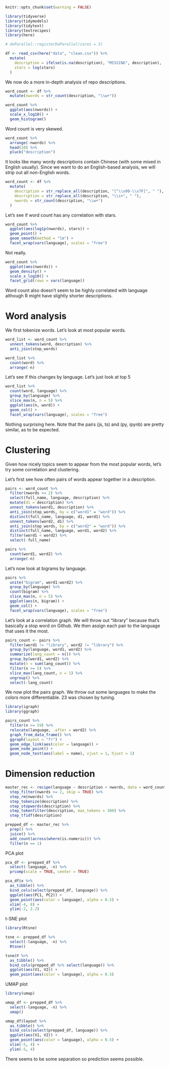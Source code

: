 ```r
knitr::opts_chunk$set(warning = FALSE)
```

```r
library(tidyverse)
library(tidymodels)
library(tidytext)
library(textrecipes)
library(here)

# doParallel::registerDoParallel(cores = 3)
```

```r
df <- read_csv(here("data", "clean.csv")) %>%
  mutate(
    description = ifelse(is.na(description), "MISSING", description),
    stars = log(stars)
  )
```

We now do a more in-depth analysis of repo descriptions.

```r
word_count <- df %>%
  mutate(nwords = str_count(description, "\\w+"))

word_count %>%
  ggplot(aes(nwords)) +
  scale_x_log10() +
  geom_histogram()
```

Word count is very skewed.

```r
word_count %>%
  arrange(-nwords) %>%
  head(10) %>%
  pluck("description")
```

It looks like many wordy descriptions contain Chinese (with some mixed in English usually).  Since we want to do an English-based analysis, we will strip out all non-English words.

```r
word_count <- df %>%
  mutate(
    description = str_replace_all(description, "[^\\x00-\\x7F]", " "),
    description = str_replace_all(description, "\\s+", " "),
    nwords = str_count(description, "\\w+")
  )
```

Let's see if word count has any correlation with stars.

```r
word_count %>%
  ggplot(aes(log1p(nwords), stars)) +
  geom_point() +
  geom_smooth(method = "lm") +
  facet_wrap(vars(language), scales = "free")
```

Not really.

```r
word_count %>%
  ggplot(aes(nwords)) +
  geom_density() +
  scale_x_log10() +
  facet_grid(rows = vars(language))
```

Word count also doesn't seem to be highly correlated with language although R might have slightly shorter descriptions.

# Word analysis

We first tokenize words.  Let's look at most popular words.

```r
word_list <- word_count %>%
  unnest_tokens(word, description) %>%
  anti_join(stop_words)

word_list %>%
  count(word) %>%
  arrange(-n)
```

Let's see if this changes by language.  Let's just look at top 5

```r
word_list %>%
  count(word, language) %>%
  group_by(language) %>%
  slice_max(n, n = 5) %>%
  ggplot(aes(n, word)) +
  geom_col() +
  facet_wrap(vars(language), scales = "free")
```

Nothing surprising here.  Note that the pairs (js, ts) and (py, ipynb) are pretty similar, as to be expected.

# Clustering

Given how nicely topics seem to appear from the most popular words, let's try some correlation and clustering.

Let's first see how often pairs of words appear together in a description.

```r
pairs <- word_count %>%
  filter(nwords >= 2) %>%
  select(full_name, language, description) %>%
  mutate(d1 = description) %>%
  unnest_tokens(word1, description) %>%
  anti_join(stop_words, by = c("word1" = "word")) %>%
  distinct(full_name, language, d1, word1) %>%
  unnest_tokens(word2, d1) %>%
  anti_join(stop_words, by = c("word2" = "word")) %>%
  distinct(full_name, language, word1, word2) %>%
  filter(word1 < word2) %>%
  select(-full_name)

pairs %>%
  count(word1, word2) %>%
  arrange(-n)
```

Let's now look at bigrams by language.

```r
pairs %>%
  unite("bigram", word1:word2) %>%
  group_by(language) %>%
  count(bigram) %>%
  slice_max(n, n = 5) %>%
  ggplot(aes(n, bigram)) +
  geom_col() +
  facet_wrap(vars(language), scales = "free")
```

Let's look at a correlation graph.  We will throw out "library" because that's basically a stop word on Github.  We then assign each pair to the language that uses it the most.

```r
pairs_count <- pairs %>%
  filter(word1 != "library", word2 != "library") %>%
  group_by(language, word1, word2) %>%
  summarize(lang_count = n()) %>%
  group_by(word1, word2) %>%
  mutate(n = sum(lang_count)) %>%
  filter(n >= 5) %>%
  slice_max(lang_count, n = 1) %>%
  ungroup() %>%
  select(-lang_count)
```

We now plot the pairs graph.  We throw out some languages to make the colors more differentiable. 23 was chosen by tuning.

```r
library(igraph)
library(ggraph)

pairs_count %>%
  filter(n >= 59) %>%
  relocate(language, .after = word2) %>%
  graph_from_data_frame() %>%
  ggraph(layout = "fr") +
  geom_edge_link(aes(color = language)) +
  geom_node_point() +
  geom_node_text(aes(label = name), vjust = 1, hjust = 1)
```

# Dimension reduction

```r
master_rec <- recipe(language ~ description + nwords, data = word_count) %>%
  step_filter(nwords >= 2, skip = TRUE) %>%
  step_rm(nwords) %>%
  step_tokenize(description) %>%
  step_stopwords(description) %>%
  step_tokenfilter(description, max_tokens = 300) %>%
  step_tfidf(description)
```

```r
prepped_df <- master_rec %>%
  prep() %>%
  juice() %>%
  add_count(across(where(is.numeric))) %>%
  filter(n == 1)
```

PCA plot

```r
pca_df <- prepped_df %>%
  select(-language, -n) %>%
  prcomp(scale = TRUE, center = TRUE)

pca_df$x %>%
  as_tibble() %>%
  bind_cols(select(prepped_df, language)) %>%
  ggplot(aes(PC1, PC2)) +
  geom_point(aes(color = language), alpha = 0.5) +
  xlim(-4, 8) +
  ylim(-2, 2.2)
```

t-SNE plot

```r
library(Rtsne)

tsne <- prepped_df %>%
  select(-language, -n) %>%
  Rtsne()

tsne$Y %>%
  as_tibble() %>%
  bind_cols(prepped_df %>% select(language)) %>%
  ggplot(aes(V1, V2)) +
  geom_point(aes(color = language), alpha = 0.5)
```

UMAP plot

```r
library(umap)

umap_df <- prepped_df %>%
  select(-language, -n) %>%
  umap()

umap_df$layout %>%
  as_tibble() %>%
  bind_cols(select(prepped_df, language)) %>%
  ggplot(aes(V1, V2)) +
  geom_point(aes(color = language), alpha = 0.5) +
  xlim(-5, 4) +
  ylim(-5, 4)
```

There seems to be some separation so prediction seems possible.
